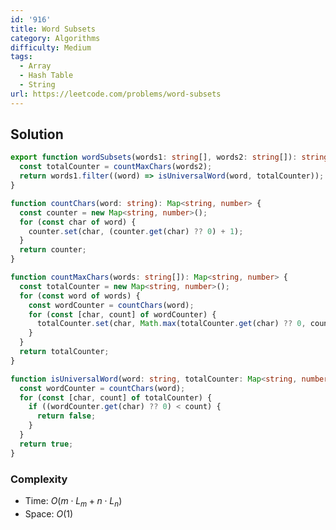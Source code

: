 ```yaml
---
id: '916'
title: Word Subsets
category: Algorithms
difficulty: Medium
tags:
  - Array
  - Hash Table
  - String
url: https://leetcode.com/problems/word-subsets
---
```


## Solution

```typescript showLineNumbers
export function wordSubsets(words1: string[], words2: string[]): string[] {
  const totalCounter = countMaxChars(words2);
  return words1.filter((word) => isUniversalWord(word, totalCounter));
}

function countChars(word: string): Map<string, number> {
  const counter = new Map<string, number>();
  for (const char of word) {
    counter.set(char, (counter.get(char) ?? 0) + 1);
  }
  return counter;
}

function countMaxChars(words: string[]): Map<string, number> {
  const totalCounter = new Map<string, number>();
  for (const word of words) {
    const wordCounter = countChars(word);
    for (const [char, count] of wordCounter) {
      totalCounter.set(char, Math.max(totalCounter.get(char) ?? 0, count));
    }
  }
  return totalCounter;
}

function isUniversalWord(word: string, totalCounter: Map<string, number>): boolean {
  const wordCounter = countChars(word);
  for (const [char, count] of totalCounter) {
    if ((wordCounter.get(char) ?? 0) < count) {
      return false;
    }
  }
  return true;
}
```

### Complexity

- Time: $O(m \cdot L_m + n \cdot L_n)$
- Space: $O(1)$

